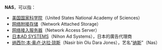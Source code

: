 '''NAS'''，可以指：
* [[美国国家科学院|美国国家科学院]]（United States National Academy of Sciences）
* [[网络附接存储|网络附接存储]]（Network Attached Storage）
* [[网络接入服务器|网络接入服务器]]（Network Access Server）
* [[日本AD_SYSTEMS|日本AD SYSTEMS]]（Nihon Ad Systems），日本的廣告代理商
* [[纳西尔·本·奥卢·达拉·琼斯|纳西尔·本·奥卢·达拉·琼斯]]（Nasir bin Olu Dara Jones），艺名“[[纳斯|纳斯]]”（Nas）
{{disambig|Cat=三字拉丁字母缩写消歧义}}